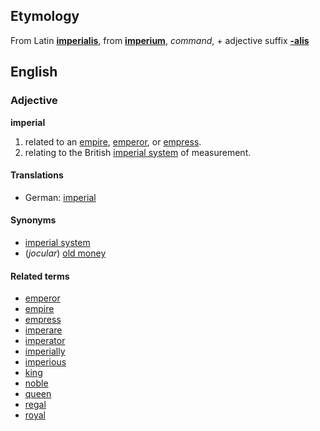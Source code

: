 ==Etymology==
From Latin '''[[imperialis]]''', from '''[[imperium]]''', ''command'', + adjective suffix '''[[-alis]]'''

==English==
===Adjective===
'''imperial'''

#related to an [[empire]], [[emperor]], or [[empress]].
#relating to the British [[imperial system]] of measurement.

====Translations====
*German: [[imperial]] 

====Synonyms====
*[[imperial system]]
*(''jocular'') [[old money]]

====Related terms====
*[[emperor]]
*[[empire]]
*[[empress]]
*[[imperare]]
*[[imperator]]
*[[imperially]]
*[[imperious]]
*[[king]]
*[[noble]]
*[[queen]]
*[[regal]]
*[[royal]]